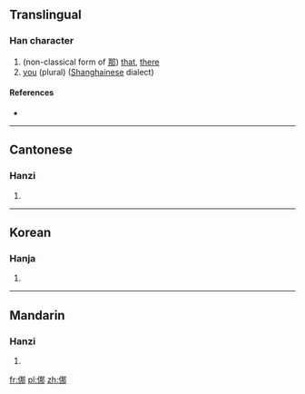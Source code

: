 ==Translingual==

===Han character===
{{Han char|rn=9|rad=人|as=07|sn=9|four=|canj=人尸手中 (OSQL)|ids=⿰[[亻]][[那]]}}

# (non-classical form of [[那]]) [[that]], [[there]]
# [[you]] (plural) ([[Shanghainese]] dialect)

====References====
* {{Han ref|kx=0103.290|hdz=10154.070|uh=345A|ud=13402}}

----

==Cantonese==

===Hanzi===
{{yue-hanzi|jyut=[[naa4]], [[no4]]|y=na4, no4}}

# {{defn|lang=yue|sort=人07}}

----

==Korean==

===Hanja===
{{ko-hanja|hangeul=나|rv=na|mr=na|y=na|eumhun=어찌|ehrv=eojji|ehmr=ŏtchi|ehy=ecci}}

# {{defn|lang=ko|sort=人07}}

----

==Mandarin==

===Hanzi===
{{cmn-hanzi|pin=[[nuó]] ([[nuo2]])|wg=no<sup>2</sup>}}

# {{defn|lang=cmn|sort=人07}}

[[fr:㑚]]
[[pl:㑚]]
[[zh:㑚]]
